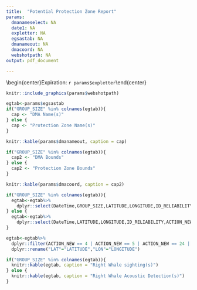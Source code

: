 ```yaml
---
title:  "Potential Protection Zone Report"
params:
  dmanameselect: NA
  date1: NA
  expletter: NA
  egsastab: NA
  dmanameout: NA
  dmacoord: NA
  webshotpath: NA
output: pdf_document

---
```

\vspace*{-7mm}
\begin{center}\LARGE `r params$dmanameselect`\end{center}
\vspace*{-2mm}
\begin{center}\LARGE Trigger date: `r params$date1`\end{center}
\vspace*{-2mm}
\begin{center}\LARGE Expiration: `r params$expletter`\end{center}

```r

knitr::include_graphics(params$webshotpath)
```

```r
egtab<-params$egsastab
if("GROUP_SIZE" %in% colnames(egtab)){
  cap <- "DMA Name(s)"
} else {
  cap <- "Protection Zone Name(s)"
}

knitr::kable(params$dmanameout, caption = cap)
```

```r

if("GROUP_SIZE" %in% colnames(egtab)){
  cap2 <- "DMA Bounds"
} else {
  cap2 <- "Protection Zone Bounds"
}

knitr::kable(params$dmacoord, caption = cap2)
```

```r

if("GROUP_SIZE" %in% colnames(egtab)){
  egtab<-egtab%>%
    dplyr::select(DateTime,GROUP_SIZE,LATITUDE,LONGITUDE,ID_RELIABILITY,ACTION_NEW)  
} else {
  egtab<-egtab%>%
    dplyr::select(DateTime,LATITUDE,LONGITUDE,ID_RELIABILITY,ACTION_NEW)
}

egtab<-egtab%>%
  dplyr::filter(ACTION_NEW == 4 | ACTION_NEW == 5 | ACTION_NEW == 24 | ACTION_NEW == 25)%>%
  dplyr::rename("LAT"="LATITUDE","LON"="LONGITUDE")

if("GROUP_SIZE" %in% colnames(egtab)){  
  knitr::kable(egtab, caption = "Right Whale sighting(s)")
} else {
  knitr::kable(egtab, caption = "Right Whale Acoustic Detection(s)")
}  

```


